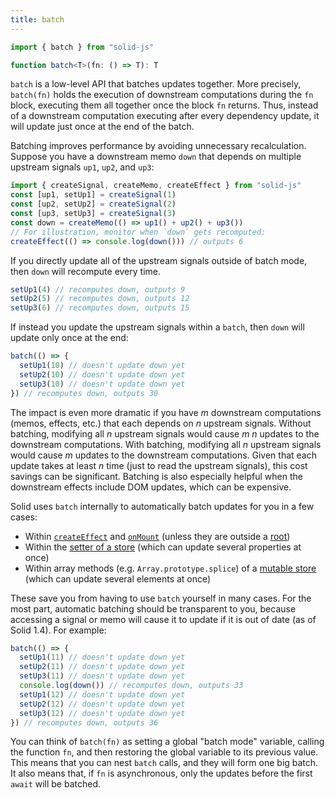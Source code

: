 ```yaml
---
title: batch
---
```


```ts
import { batch } from "solid-js"

function batch<T>(fn: () => T): T
```

`batch` is a low-level API that batches updates together.
More precisely, `batch(fn)` holds the execution of downstream computations
during the `fn` block, executing them all together once the block `fn` returns.
Thus, instead of a downstream computation executing after every dependency
update, it will update just once at the end of the batch.

Batching improves performance by avoiding unnecessary recalculation.
Suppose you have a downstream memo `down` that depends on
multiple upstream signals `up1`, `up2`, and `up3`:

```ts
import { createSignal, createMemo, createEffect } from "solid-js"
const [up1, setUp1] = createSignal(1)
const [up2, setUp2] = createSignal(2)
const [up3, setUp3] = createSignal(3)
const down = createMemo(() => up1() + up2() + up3())
// For illustration, monitor when `down` gets recomputed:
createEffect(() => console.log(down())) // outputs 6
```

If you directly update all of the upstream signals outside of batch mode,
then `down` will recompute every time.

```ts
setUp1(4) // recomputes down, outputs 9
setUp2(5) // recomputes down, outputs 12
setUp3(6) // recomputes down, outputs 15
```

If instead you update the upstream signals within a `batch`, then `down`
will update only once at the end:

```ts
batch(() => {
  setUp1(10) // doesn't update down yet
  setUp2(10) // doesn't update down yet
  setUp3(10) // doesn't update down yet
}) // recomputes down, outputs 30
```

The impact is even more dramatic if you have *m* downstream computations
(memos, effects, etc.) that each depends on *n* upstream signals.
Without batching, modifying all *n* upstream signals
would cause *m n* updates to the downstream computations.
With batching, modifying all *n* upstream signals
would cause *m* updates to the downstream computations.
Given that each update takes at least *n* time
(just to read the upstream signals), this cost savings can be significant.
Batching is also especially helpful when the downstream effects include
DOM updates, which can be expensive.

Solid uses `batch` internally to automatically batch updates for you
in a few cases:

* Within [`createEffect`](/reference/basic-reactivity/create-effect)
  and [`onMount`](/reference/lifecycle/on-mount)
  (unless they are outside a [root](/reference/reactive-utilities/create-root))
* Within the [setter of a store](/reference/store-utilities/create-store#setter)
  (which can update several properties at once)
* Within array methods (e.g. `Array.prototype.splice`) of a
  [mutable store](/reference/store-utilities/create-mutable)
  (which can update several elements at once)

These save you from having to use `batch` yourself in many cases.
For the most part, automatic batching should be transparent to you,
because accessing a signal or memo will cause it to update if it is out of date
(as of Solid 1.4).  For example:

```ts
batch(() => {
  setUp1(11) // doesn't update down yet
  setUp2(11) // doesn't update down yet
  setUp3(11) // doesn't update down yet
  console.log(down()) // recomputes down, outputs 33
  setUp1(12) // doesn't update down yet
  setUp2(12) // doesn't update down yet
  setUp3(12) // doesn't update down yet
}) // recomputes down, outputs 36
```

You can think of `batch(fn)` as setting a global "batch mode" variable,
calling the function `fn`, and then restoring the global variable to its
previous value.
This means that you can nest `batch` calls, and they will form one big batch.
It also means that, if `fn` is asynchronous,
only the updates before the first `await` will be batched.

